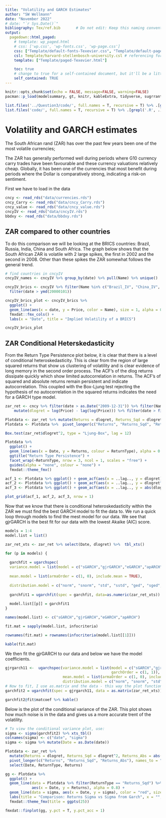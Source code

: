 ```yaml
---
title: "Volatility and GARCH Estimates"
author: "SW Wellmann"
date: "November 2022"
# date: "`r Sys.Date()`"
bibliography: Tex/ref.bib       # Do not edit: Keep this naming convention and location.
output:
  pagedown::html_paged:
    # template: wp_paged.html
    # css: ['wp.css', 'wp-fonts.css', 'wp-page.css']
    css: ["Template/default-fonts-Texevier.css", "Template/default-page-Texevier.css", "Template/default-Texevier.css"]
    csl: Template/harvard-stellenbosch-university.csl # referencing format used.
    template: ["Template/paged-Texevier.html"]

    toc: true
    # change to true for a self-contained document, but it'll be a litte slower for Pandoc to render
    self_contained: TRUE
---
```


```r
knitr::opts_chunk$set(echo = FALSE, message=FALSE, warning=FALSE)
pacman::p_load(modelsummary, gt, knitr, kableExtra, tidyverse, sugrrants, rugarch, lubridate, forecast, robustbase, cowplot, tbl2xts, xts, fmxdat)

list.files('../Question3/code/', full.names = T, recursive = T) %>% .[grepl('.R', .)] %>% as.list() %>% walk(~source(.))
list.files('code/', full.names = T, recursive = T) %>% .[grepl('.R', .)] %>% as.list() %>% walk(~source(.))

```

\newpage

# Volatility and GARCH estimates

The South African rand (ZAR) has over the past few years been one of the most volatile currencies;

The ZAR has generally performed well during periods where G10 currency carry trades have been favourable and these currency valuations relatively cheap. Globally, it has been one of the currencies that most benefit during periods where the Dollar is comparatively strong, indicating a risk-on sentiment.


First we have to load in the data

```r
cncy <- read_rds("data/currencies.rds")
cncy_Carry <- read_rds("data/cncy_Carry.rds")
cncy_value <- read_rds("data/cncy_value.rds")
cncyIV <- read_rds("data/cncyIV.rds")
bbdxy <- read_rds("data/bbdxy.rds")
```


## ZAR compared to other countries

To do this comparison we will be looking at the BRICS countries: Brazil, Russia, India, China and South Africa. The graph below shows that the South African ZAR is volatile with 2 large spikes, the first in 2002 and the second in 2008. Other than these spikes the ZAR somewhat follows the general trend. 

```r
# find countries in cncyIV
cncyIV_names <- cncyIV %>% group_by(date) %>% pull(Name) %>% unique()

cncyIV_brics <- cncyIV %>% filter(Name %in% c("Brazil_IV", "China_IV", "Russia_IV", "India_IV", "SouthAfrica_IV")) %>%
  filter(date > ymd(20000101)) 

cncyIV_brics_plot <- cncyIV_brics %>% 
  ggplot() +
  geom_line(aes(x = date, y = Price, color = Name), size = 1, alpha = 0.8) +
  fmxdat::fmx_cols() +
  labs(x = "Date", title = "Implied Volatility of a BRICS")

cncyIV_brics_plot
```

## ZAR Conditional Heterskedasticity

From the Return Type Persistence plot below, it is clear that there is a level of conditional heteroskedasticity. This is clear from the region of large squared returns that show us clustering of volatility and is clear evidence of long memory in the second order process. The ACF's of the dlog returns dissipate quickly which show limited autocorrelation in returns. The ACF's of squared and absolute returns remain persistent and indicate autocorrelation. This coupled with the Box-Ljung test rejecting the hypothesis of no autocorrelation in the squared returns indicates the need for a GARCH type model. 


```r
zar_ret <- cncy %>% filter(date > as.Date("2009-12-31")) %>% filter(Name %in% "SouthAfrica_Cncy") %>% 
    mutate(dlogret = log(Price) - lag(log(Price))) %>% filter(date > first(date)) %>% rename(Date = date)

Plotdata <- zar_ret %>% mutate(Returns = dlogret, Returns_Sqd = dlogret^2, Returns_Abs = abs(dlogret))
Plotdata <- Plotdata %>%  pivot_longer(c("Returns", "Returns_Sqd", "Returns_Abs"), names_to = "ReturnType", values_to = "Returns")

```



```r
Box.test(zar_ret$dlogret^2, type = "Ljung-Box", lag = 12)
```

```r
Plotdata %>% 
  ggplot() + 
  geom_line(aes(x = Date, y = Returns, colour = ReturnType), alpha = 0.8) + 
  ggtitle("Return Type Persistence") + 
  facet_wrap(~ReturnType, nrow = 3, ncol = 1, scales = "free") + 
  guides(alpha = "none", colour = "none") + 
  fmxdat::theme_fmx()
```

```r
acf_1 <- Plotdata %>% ggplot() + geom_acf(aes(x = ..lag.., y = dlogret)) + theme_bw() + labs(subtitle = "ACF of Dlog Ret", y = "")
acf_2 <- Plotdata %>% ggplot() + geom_acf(aes(x = ..lag.., y = dlogret^2)) + theme_bw() + labs(subtitle = "ACF of Sqaured Dlog Ret", y = "")
acf_3 <- Plotdata %>% ggplot() + geom_acf(aes(x = ..lag.., y = abs(dlogret))) + theme_bw() + labs(subtitle = "ACF of Absolute value of Dlog Ret", y = "")

plot_grid(acf_1, acf_2, acf_3, nrow = 1)
```

Now that we know that there is conditional heteroskedasticity within the ZAR we must find the best GARCH model to fit the data to. We run a quick loop through models to find the mest model for our data. We see that gjrGARCH is the best fit for our data with the lowest Akaike (AIC) score.

```r
models = 1:4
model.list = list()

zar_ret_xts <- zar_ret %>% select(Date, dlogret) %>%  tbl_xts()

for (p in models) { 
  
  garchfit = ugarchspec(
  variance.model = list(model = c("sGARCH","gjrGARCH","eGARCH","apARCH")[p], garchOrder = c(1, 1)), 
  
  mean.model = list(armaOrder = c(1, 0), include.mean = TRUE), 
  
  distribution.model = c("norm", "snorm", "std", "sstd", "ged", "sged", "nig", "ghyp", "jsu")[1])
  
  garchfit1 = ugarchfit(spec = garchfit, data=as.numeric(zar_ret_xts)) 
  
  model.list[[p]] = garchfit1
}

names(model.list) <- c("sGARCH","gjrGARCH","eGARCH","apARCH")

fit.mat = sapply(model.list, infocriteria)  

rownames(fit.mat) = rownames(infocriteria(model.list[[1]]))

kable(fit.mat)
```

We then fit the gjrGARCH to our data and below we have the model coefficients.

```r
gjrgarch11 <-  ugarchspec(variance.model = list(model = c("sGARCH","gjrGARCH","eGARCH","fGARCH","apARCH")[2], 
                                                garchOrder = c(1, 1)), 
                          mean.model = list(armaOrder = c(1, 0), include.mean = TRUE), 
                          distribution.model = c("norm", "snorm", "std", "sstd", "ged", "sged", "nig", "ghyp", "jsu")[3])
# Now to fit, I use as.matrix and the data - this way the plot functions we will use later will work.
garchfit2 = ugarchfit(spec = gjrgarch11, data = as.matrix(zar_ret_xts)) 

garchfit2@fit$matcoef %>% kable()
```

Below is the plot of the conditional variance of the ZAR. This plot shows how much noise is in the data and gives us a more accurate trent of the volatility. 

```r
# To view the conditional variance plot, use:
sigma <- sigma(garchfit2) %>% xts_tbl() 
colnames(sigma) <- c("date", "sigma") 
sigma <- sigma %>% mutate(Date = as.Date(date))

Plotdata <- zar_ret %>% 
  mutate(Returns = dlogret, Returns_Sqd = dlogret^2, Returns_Abs = abs(dlogret)) %>% 
  pivot_longer(c("Returns", "Returns_Sqd", "Returns_Abs"), names_to = "ReturnType", values_to = "Returns") %>% 
  select(Date, ReturnType, Returns)

gg <- Plotdata %>% 
  ggplot() + 
  geom_line(data = Plotdata %>% filter(ReturnType == "Returns_Sqd") %>% select(Date, Returns) %>% unique() %>% mutate(Returns = sqrt(Returns)), 
            aes(x = Date, y = Returns), alpha = 0.8) + 
  geom_line(data = sigma, aes(x = Date, y = sigma), color = "red", size = 2, alpha = 0.8) + 
  labs(title = "Comparison: Returns Sigma vs Sigma from Garch", x = "", y = "Estimated volatility") + 
  fmxdat::theme_fmx(title = ggpts(25))

fmxdat::finplot(gg, y.pct = T, y.pct_acc = 1)
```









